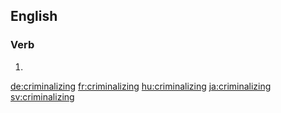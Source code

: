 ==English==

===Verb===
{{head|en}}

# {{present participle of|criminalize|lang=en}}

[[de:criminalizing]]
[[fr:criminalizing]]
[[hu:criminalizing]]
[[ja:criminalizing]]
[[sv:criminalizing]]